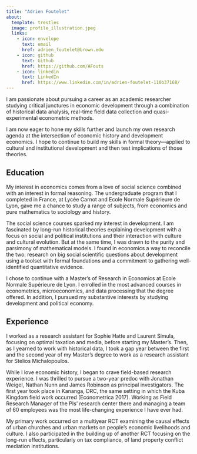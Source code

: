 ```yaml
---
title: "Adrien Foutelet"
about:
  template: trestles
  image: profile_illustration.jpeg
  links:
    - icon: envelope
      text: email
      href: adrien_foutelet@brown.edu
    - icon: github
      text: Github
      href: https://github.com/AFouts
    - icon: linkedin
      text: LinkedIn
      href: https://www.linkedin.com/in/adrien-foutelet-110b37168/
---
```


I am passionate about pursuing a career as an academic researcher studying critical junctures in economic development through a combination of historical data analysis, real-time field data collection and quasi-experimental econometric methods.

I am now eager to hone my skills further and launch my own research agenda at the intersection of economic history and development economics. I hope to continue to build my skills in formal theory—applied to cultural and institutional development and then test implications of those theories.

## Education

My interest in economics comes from a love of social science combined with an interest in formal reasoning. The undergraduate program that I completed in France, at Lycée Carnot and Ecole Normale Supérieure de Lyon, gave me a chance to study a range of subjects, from economics and pure mathematics to sociology and history.

The social science courses sparked my interest in development. I am fascinated by long-run historical theories explaining development with a focus on social and political institutions and their interaction with culture and cultural evolution. But at the same time, I was drawn to the purity and parsimony of mathematical models. I found in economics a way to reconcile the two: research on big social scientific questions about development using a toolset with formal foundations and a commitment to gathering well-identified quantitative evidence.

I chose to continue with a Master’s of Research in Economics at Ecole Normale Supérieure de Lyon. I enrolled in the most advanced courses in econometrics, microeconomics, and data processing that the degree offered. In addition, I pursued my substantive interests by studying development and political economy.

## Experience

I worked as a research assistant for Sophie Hatte and Laurent Simula, focusing on optimal taxation and media, before starting my Master's. Then, as I yearned to work with historical data, I took a gap year between the first and the second year of my Master’s degree to work as a research assistant for Stelios Michalopoulos.

While I love economic history, I began to crave field-based research experience. I was thrilled to pursue a two-year predoc with Jonathan Weigel, Nathan Nunn and James Robinson as principal investigators. The first year took place in Kananga, DRC, the same setting in which the Kuba Kingdom field work occurred (Econometrica 2017). Working as Field Research Manager of the PIs' research center there and managing a team of 60 employees was the most life-changing experience I have ever had.

My primary work occurred on a multiyear RCT examining the causal effects of urban churches and urban markets on people’s economic livelihoods and culture. I also participated in the building up of another RCT focusing on the long-run effects, particularly on tax compliance, of land property conflict mediation institutions.
